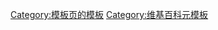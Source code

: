 {{Not|Category:沙盒模板}}
{{template category|help=no}}
{{not a sandbox}}

[[Category:模板页的模板|Category:模板页的模板]]
[[Category:维基百科元模板|Category:维基百科元模板]]